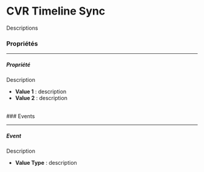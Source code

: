 

# CVR Timeline Sync

Descriptions

### Propriétés
<hr />

##### Propriété

Description

* **Value 1** : description
* **Value 2** : description

<br />
### Events
<hr />

##### Event

Description

* **Value Type** : description